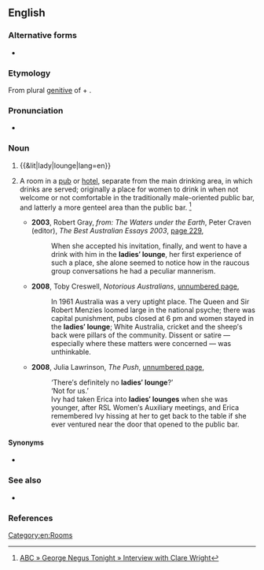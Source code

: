 ==English==

===Alternative forms===
* {{l|en|ladies lounge}}

===Etymology===
From plural [[genitive]] of {{m|en|lady}} + {{m|en|lounge}}.

===Pronunciation===
* {{audio|en-au-ladies' lounge.ogg|Audio (AU)|lang=en}}

===Noun===
{{en-noun|head=[[ladies]]' [[lounge]]}}

# {{&lit|lady|lounge|lang=en}}
# {{lb|en|Australia}} A room in a [[pub]] or [[hotel]], separate from the main drinking area, in which drinks are served; originally a place for women to drink in when not welcome or not comfortable in the traditionally male-oriented public bar, and latterly a more genteel area than the public bar. <ref>[http://www.abc.net.au/gnt/history/Transcripts/s971451.htm ABC » George Negus Tonight » Interview with Clare Wright]</ref>
#* '''2003''', Robert Gray, ''from: The Waters under the Earth'', Peter Craven (editor), ''The Best Australian Essays 2003'', [http://books.google.com.au/books?id=a2FzR5zGM7kC&pg=PA229&dq=%22ladies%27+lounge%22|%22ladies%27+lounges%22+australia+-intitle:%22%22+-inauthor:%22%22&hl=en&sa=X&ei=ar-bT5DRGoaYmQWCnJCiDg&redir_esc=y#v=onepage&q&f=false page 229],
#*: When she accepted his invitation, finally, and went to have a drink with him in the '''ladies′ lounge''', her first experience of such a place, she alone seemed to notice how in the raucous group conversations he had a peculiar mannerism.
#* '''2008''', Toby Creswell, ''Notorious Australians'', [http://books.google.com.au/books?id=_PPMDnIutTcC&pg=PT11&dq=%22ladies%27+lounge%22|%22ladies%27+lounges%22+australia+-intitle:%22%22+-inauthor:%22%22&hl=en&sa=X&ei=U72bT7iRDMXmmAXgxsi2Dg&redir_esc=y#v=onepage&q=%22ladies%27%20lounge%22|%22ladies%27%20lounges%22%20australia%20-intitle%3A%22%22%20-inauthor%3A%22%22&f=false unnumbered page],
#*: In 1961 Australia was a very uptight place. The Queen and Sir Robert Menzies loomed large in the national psyche; there was capital punishment, pubs closed at 6 pm and women stayed in the '''ladies′ lounge'''; White Australia, cricket and the sheep′s back were pillars of the community. Dissent or satire — especially where these matters were concerned — was unthinkable.
#* '''2008''', Julia Lawrinson, ''The Push'', [http://books.google.com.au/books?id=lY3LlJapbPUC&pg=PT80&dq=%22ladies%27+lounge%22|%22ladies%27+lounges%22+australia+-intitle:%22%22+-inauthor:%22%22&hl=en&sa=X&ei=-MWbT-3dKK7MmAXr77S8Dg&redir_esc=y#v=onepage&q&f=false unnumbered page],
#*: ‘There′s definitely no '''ladies′ lounge'''?’
#*: ‘Not for us.’
#*: Ivy had taken Erica into '''ladies′ lounges''' when she was younger, after RSL Women′s Auxiliary meetings, and Erica remembered Ivy hissing at her to get back to the table if she ever ventured near the door that opened to the public bar.

====Synonyms====
* {{sense|drinking area separate from main bar}} {{l|en|beer garden}}

===See also===
* {{l|en|ducks on the pond}}

===References===
<references />

[[Category:en:Rooms]]